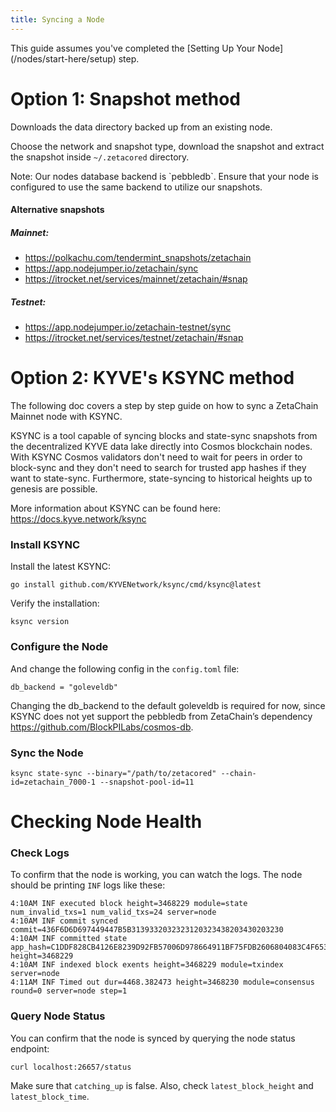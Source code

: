 ```yaml
---
title: Syncing a Node
---
```



<Alert variant="note">
  This guide assumes you've completed the [Setting Up Your Node](/nodes/start-here/setup) step.
</Alert>

# Option 1: Snapshot method

Downloads the data directory backed up from an existing node.

Choose the network and snapshot type, download the snapshot and extract the snapshot
inside `~/.zetacored` directory.

<NodeSnapshots apiUrl="https://snapshots.rpc.zetachain.com" />

<Alert variant="warning">
  Note: Our nodes database backend is `pebbledb`. Ensure that your node is configured to
  use the same backend to utilize our snapshots.
</Alert>

#### Alternative snapshots

##### Mainnet:

- https://polkachu.com/tendermint_snapshots/zetachain
- https://app.nodejumper.io/zetachain/sync
- https://itrocket.net/services/mainnet/zetachain/#snap

##### Testnet:

- https://app.nodejumper.io/zetachain-testnet/sync
- https://itrocket.net/services/testnet/zetachain/#snap

# Option 2: KYVE's KSYNC method

The following doc covers a step by step guide on how to sync a ZetaChain Mainnet
node with KSYNC.

KSYNC is a tool capable of syncing blocks and state-sync snapshots from the
decentralized KYVE data lake directly into Cosmos blockchain nodes. With KSYNC
Cosmos validators don't need to wait for peers in order to block-sync and they
don't need to search for trusted app hashes if they want to state-sync.
Furthermore, state-syncing to historical heights up to genesis are possible.

More information about KSYNC can be found here: https://docs.kyve.network/ksync

### Install KSYNC

Install the latest KSYNC:

```
go install github.com/KYVENetwork/ksync/cmd/ksync@latest
```

Verify the installation:

```
ksync version
```

### Configure the Node

And change the following config in the `config.toml` file:

```text filename="~/.zetacored/config/config.toml"
db_backend = "goleveldb"
```

Changing the db_backend to the default goleveldb is required for now, since
KSYNC does not yet support the pebbledb from ZetaChain’s dependency
https://github.com/BlockPILabs/cosmos-db.

### Sync the Node

```
ksync state-sync --binary="/path/to/zetacored" --chain-id=zetachain_7000-1 --snapshot-pool-id=11
```

# Checking Node Health

### Check Logs

To confirm that the node is working, you can watch the logs. The node should be
printing `INF` logs like these:

```
4:10AM INF executed block height=3468229 module=state num_invalid_txs=1 num_valid_txs=24 server=node
4:10AM INF commit synced commit=436F6D6D697449447B5B3139332032323120323438203430203230
4:10AM INF committed state app_hash=C1DDF828CB4126E8239D92FB57006D978664911BF75FDB2606804083C4F65354 height=3468229
4:10AM INF indexed block exents height=3468229 module=txindex server=node
4:11AM INF Timed out dur=4468.382473 height=3468230 module=consensus round=0 server=node step=1
```

### Query Node Status

You can confirm that the node is synced by querying the node status endpoint:

```
curl localhost:26657/status
```

Make sure that `catching_up` is false. Also, check `latest_block_height` and
`latest_block_time`.
